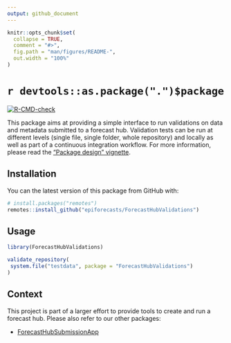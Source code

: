 ```yaml
---
output: github_document
---
```


<!-- README.md is generated from README.Rmd. Please edit that file -->

```r
knitr::opts_chunk$set(
  collapse = TRUE,
  comment = "#>",
  fig.path = "man/figures/README-",
  out.width = "100%"
)
```

# `r devtools::as.package(".")$package`

<!-- badges: start -->
[![R-CMD-check](https://github.com/epiforecasts/ForecastHubValidations/workflows/R-CMD-check/badge.svg)](https://github.com/epiforecasts/ForecastHubValidations/actions)
<!-- badges: end -->

This package aims at providing a simple interface to run validations on data
and metadata submitted to a forecast hub. Validation tests can be run at 
different levels (single file, single folder, whole repository) and locally as
well as part of a continuous integration workflow.
For more information, please read the 
["Package design" vignette](https://epiforecasts.github.io/ForecastHubValidations/articles/design.html).

## Installation

You can the latest version of this package from GitHub with:

```r
# install.packages("remotes")
remotes::install_github("epiforecasts/ForecastHubValidations")
```

## Usage

```r
library(ForecastHubValidations)

validate_repository(
 system.file("testdata", package = "ForecastHubValidations")
)
```

## Context

This project is part of a larger effort to provide tools to create and run
a forecast hub. Please also refer to our other packages:

- [ForecastHubSubmissionApp](https://github.com/epiforecasts/ForecastHubSubmissionApp)
